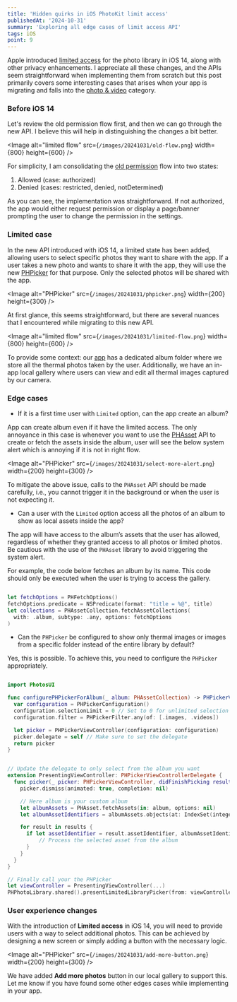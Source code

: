 ```yaml
---
title: 'Hidden quirks in iOS PhotoKit limit access'
publishedAt: '2024-10-31'
summary: 'Exploring all edge cases of limit access API'
tags: iOS
point: 9
---
```


Apple introduced [limited access](https://developer.apple.com/documentation/photokit/delivering_an_enhanced_privacy_experience_in_your_photos_app) for the photo library in iOS 14,
along with other privacy enhancements. I appreciate all these changes, and the APIs seem straightforward when
implementing them from scratch but this post primarily covers some interesting cases that arises when your app is migrating
and falls into the [photo & video](https://developer.apple.com/app-store/categories/) category.

### Before iOS 14

Let's review the old permission flow first, and then we can go through the new API. I believe this will help in distinguishing the changes a bit better.

<Image
  alt="limited flow"
  src={`/images/20241031/old-flow.png`}
  width={800}
  height={600}
/>

For simplicity, I am consolidating the [old permission](https://developer.apple.com/documentation/photokit/phauthorizationstatus) flow into two states:

1. Allowed (case: authorized)
2. Denied (cases: restricted, denied, notDetermined)

As you can see, the implementation was straightforward. If not authorized,
the app would either request permission or display a page/banner prompting the user to change the permission in the settings.

### Limited case

In the new API introduced with iOS 14, a limited state has been added, allowing users to select specific photos
they want to share with the app. If a user takes a new photo and wants to share it with the app,
they will use the new [PHPicker](https://developer.apple.com/documentation/photokit/phpickerviewcontroller) for that purpose.
Only the selected photos will be shared with the app.

<Image
  alt="PHPicker"
  src={`/images/20241031/phpicker.png`}
  width={200}
  height={300}
/>

At first glance, this seems straightforward, but there are several nuances that I encountered while migrating to this new API.

<Image
  alt="limited flow"
  src={`/images/20241031/limited-flow.png`}
  width={800}
  height={600}
/>

To provide some context: our [app](https://apps.apple.com/us/app/flir-one/id875842742) has a dedicated album folder
where we store all the thermal photos taken by the user. Additionally, we have an in-app local gallery where users can
view and edit all thermal images captured by our camera.

### Edge cases

- If it is a first time user with `Limited` option, can the app create an album?

App can create album even if it have the limited access.
The only annoyance in this case is whenever you want to use the [PHAsset](https://developer.apple.com/documentation/photokit/phasset) API
to create or fetch the assets inside the album, user will see the below system alert which is annoying if it is not in right flow.

<Image
  alt="PHPicker"
  src={`/images/20241031/select-more-alert.png`}
  width={200}
  height={300}
/>

To mitigate the above issue, calls to the `PHAsset` API should be made carefully, i.e., you cannot
trigger it in the background or when the user is not expecting it.

- Can a user with the `Limited` option access all the photos of an album to show as local assets inside the app?

The app will have access to the album’s assets that the user has allowed, regardless of whether they
granted access to all photos or limited photos. Be cautious with the use of the `PHAsset` library to avoid triggering the system alert.

For example, the code below fetches an album by its name. This code should only be executed when the user is trying to access the gallery.

```swift

let fetchOptions = PHFetchOptions()
fetchOptions.predicate = NSPredicate(format: "title = %@", title)
let collections = PHAssetCollection.fetchAssetCollections(
  with: .album, subtype: .any, options: fetchOptions
)

```

- Can the `PHPicker` be configured to show only thermal images or images from a specific folder instead of the entire library by default?

Yes, this is possible. To achieve this, you need to configure the `PHPicker` appropriately.

```swift

import PhotosUI

func configurePHPickerForAlbum(_ album: PHAssetCollection) -> PHPickerViewController {
  var configuration = PHPickerConfiguration()
  configuration.selectionLimit = 0 // Set to 0 for unlimited selection
  configuration.filter = PHPickerFilter.any(of: [.images, .videos])

  let picker = PHPickerViewController(configuration: configuration)
  picker.delegate = self // Make sure to set the delegate
  return picker
}


// Update the delegate to only select from the album you want
extension PresentingViewController: PHPickerViewControllerDelegate {
  func picker(_ picker: PHPickerViewController, didFinishPicking results: [PHPickerResult]) {
    picker.dismiss(animated: true, completion: nil)

    // Here album is your custom album
    let albumAssets = PHAsset.fetchAssets(in: album, options: nil)
    let albumAssetIdentifiers = albumAssets.objects(at: IndexSet(integersIn: 0..<albumAssets.count)).map { $0.localIdentifier }

    for result in results {
      if let assetIdentifier = result.assetIdentifier, albumAssetIdentifiers.contains(assetIdentifier) {
          // Process the selected asset from the album
      }
    }
  }
}

// Finally call your the PHPicker
let viewController = PresentingViewController(...)
PHPhotoLibrary.shared().presentLimitedLibraryPicker(from: viewController)

```

### User experience changes

With the introduction of **Limited access** in iOS 14, you will need to provide users with a way to
select additional photos. This can be achieved by designing a new screen or simply adding a button with the necessary logic.

<Image
  alt="PHPicker"
  src={`/images/20241031/add-more-button.png`}
  width={200}
  height={300}
/>

We have added **Add more photos** button in our local gallery to support this. Let me know if you have found some other edges
cases while implementing in your app.
